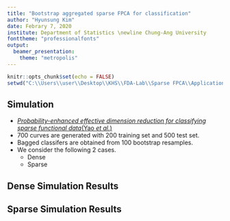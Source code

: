 ```yaml
---
title: "Bootstrap aggregated sparse FPCA for classification"
author: "Hyunsung Kim"
date: Febrary 7, 2020
institute: Department of Statistics \newline Chung-Ang University
fonttheme: "professionalfonts"
output:
  beamer_presentation:
    theme: "metropolis"
---
```


```r
knitr::opts_chunk$set(echo = FALSE)
setwd("C:\\Users\\user\\Desktop\\KHS\\FDA-Lab\\Sparse FPCA\\Application\\bootstrap_aggregating")
```


## Simulation

- [*Probability-enhanced effective dimension reduction for classifying sparse functional data*(Yao *et al.*)](https://link.springer.com/content/pdf/10.1007%2Fs11749-015-0470-2.pdf)
- 700 curves are generated with 200 training set and 500 test set.
- Bagged classifers are obtained from 100 bootstrap resamples.
- We consider the following 2 cases.
  - Dense
  - Sparse
  

## Dense Simulation Results

\begin{table}[ht]
  \caption{The average classification error with standard error in percentage from 10 Monte Carlo repetitions for dense data}
  \centering
  \tiny
  \begin{tabular}{ccccc}
    \hline
           & Logistic   &     &     & Naive \\
    Method & Regression & LDA & QDA & Bayes \\ 
    \hline
    Single        & 6.9 (2.02) & 9.4 (2.60) & 20.5 (2.11) & 13.3 (2.72) \\ 
    Majority vote & 5.4 (1.51) & 7.8 (1.90) & 17.0 (2.99) & 10.1 (2.48) \\ 
    OOB weight    & 5.4 (1.58) & 7.7 (1.98) & 16.8 (2.63) & 10.0 (2.55) \\ 
    \hline
    Paper(Single) & 17.0 (0.17) & 17.1 (0.18) & 17.2 (0.17) & - \\
    \hline
  \end{tabular}
\end{table}


## Sparse Simulation Results

\begin{table}[ht]
  \caption{The average classification error with standard error in percentage from 10 Monte Carlo repetitions for sparse data}
  \centering
  \tiny
  \begin{tabular}{ccccc}
    \hline
           & Logistic   &     &     & Naive \\
    Method & Regression & LDA & QDA & Bayes \\ 
    \hline
    Single        & 17.9 (3.56) & 17.9 (3.84) & 19.7 (4.07) & 19.6 (4.27) \\ 
    Majority vote & 16.0 (2.63) & 16.4 (2.96) & 17.6 (2.65) & 18.1 (3.82) \\ 
    OOB weight    & 16.2 (2.73) & 16.6 (3.10) & 17.9 (2.79) & 18.5 (3.87) \\ 
    \hline
    Paper(Single) & 17.6 (0.29) & 17.6 (0.23) & 18.2 (0.21) & - \\
    \hline
  \end{tabular}
\end{table}


